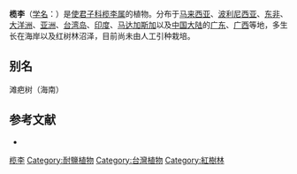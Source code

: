 {{Speciesbox
| name = 榄李
| status = LC
| status_system = IUCN3.1
| status_ref = <ref>Ellison, J., Koedam, N.E., Wang, Y., Primavera, J., Jin Eong, O., Wan-Hong Yong, J. & Ngoc Nam, V. (2010). ''Lumnitzera racemosa. The IUCN Red List of Threatened Species'' 2010: e.T178846A7625290. https://doi.org/10.2305/IUCN.UK.2010-2.RLTS.T178846A7625290.en. Downloaded on 27 October 2018.</ref>
| image = Lumnitzera racemosa 欖李.jpg
| genus = Lumnitzera
| species = racemosa
| authority = Willd.
}}

'''榄李'''（[[学名|学名]]：{{lang|la|''Lumnitzera racemosa''}}）是[[使君子科|使君子科]][[榄李属|榄李属]]的植物。分布于[[马来西亚|马来西亚]]、[[波利尼西亚|波利尼西亚]]、[[东非|东非]]、[[大洋洲|大洋洲]]、[[亚洲|亚洲]]、[[台湾岛|台湾岛]]、[[印度|印度]]、[[马达加斯加|马达加斯加]]以及[[中国大陆|中国大陆]]的[[广东|广东]]、[[广西|广西]]等地，多生长在海岸以及红树林沼泽，目前尚未由人工引种栽培。

== 别名 ==
滩疤树（海南）

== 参考文献 ==
<references />
<div class="references-small">
* {{TaiBNET| zh=欖李 | id=203727 | binomial=Lumnitzera racemosa | authority= Willd., 1803 | var= | accessdate=2015-6-27}}
</div>
{{Taxonbar|from=Q3840611}}

[[Category:榄李属|榄李]]
[[Category:耐鹽植物|Category:耐鹽植物]]
[[Category:台灣植物|Category:台灣植物]]
[[Category:紅樹林|Category:紅樹林]]
{{植物小作品}}